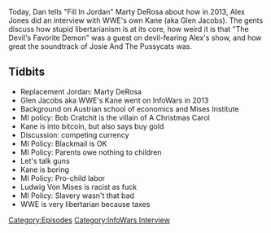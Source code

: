 {{Episode
    | title           = WWE's Kane (Ft. Marty DeRosa)
    | caption         = [https://knowledgefight.libsyn.com/knowledge-fight-wwes-kane-ft-marty-derosa Listen to this episode on Libsyn]
    | episodeNumber   = 157
    | length          = 02:10:35
    | airDate         = May 4, 2018
    | episodeType     = [[:Category:InfoWars Interview|InfoWars Interview]]
    | appearance      = [[Marty DeRosa]], [[Kane]], [[Ludwig Von Mises]]
    | previousEpisode = [[156: Gaseous Beings and Antiques]]
    | nextEpisode     = [[158: January 21, 2009]]
}}

{{Stub}}

Today, Dan tells "Fill In Jordan" Marty DeRosa about how in 2013, Alex Jones did an interview with WWE's own Kane (aka Glen Jacobs). The gents discuss how stupid libertarianism is at its core, how weird it is that "The Devil's Favorite Demon" was a guest on devil-fearing Alex's show, and how great the soundtrack of Josie And The Pussycats was.

==Tidbits==

*Replacement Jordan: Marty DeRosa
*Glen Jacobs aka WWE's Kane went on InfoWars in 2013
*Background on Austrian school of economics and Mises Institute
*MI policy: Bob Cratchit is the villain of A Christmas Carol
*Kane is into bitcoin, but also says buy gold
*Discussion: competing currency
*MI Policy: Blackmail is OK
*MI Policy: Parents owe nothing to children
*Let's talk guns
*Kane is boring
*MI Policy: Pro-child labor
*Ludwig Von Mises is racist as fuck
*MI Policy: Slavery wasn't that bad
*WWE is very libertarian because taxes

[[Category:Episodes]]
[[Category:InfoWars Interview]]
